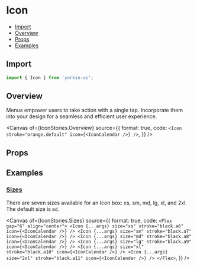 # Icon


<Meta of={IconStories} />

- [Import](#import)
- [Overview](#overview)
- [Props](#props)
- [Examples](#examples)

## Import

```jsx
import { Icon } from 'yorkie-ui';
```

## Overview

Menus empower users to take action with a single tap. Incorporate them into your design for a seamless and efficient user experience.

<Canvas
  of={IconStories.Overview}
  source={{
    format: true,
    code: `
      <Icon stroke="orange.default" icon={<IconCalendar />} />
    `,
  }}
/>

## Props

<Controls />

## Examples

### [Sizes](#icon-size)

There are seven sizes available for an Icon box: xs, sm, md, lg, xl, and 2xl. The default size is `md`.

<Canvas
  of={IconStories.Sizes}
  source={{
    format: true,
    code: `
      <Flex gap="6" align="center">
        <Icon {...args} size="xs" stroke="black.a6" icon={<IconCalendar />} />
        <Icon {...args} size="sm" stroke="black.a7" icon={<IconCalendar />} />
        <Icon {...args} size="md" stroke="black.a8" icon={<IconCalendar />} />
        <Icon {...args} size="lg" stroke="black.a9" icon={<IconCalendar />} />
        <Icon {...args} size="xl" stroke="black.a10" icon={<IconCalendar />} />
        <Icon {...args} size="2xl" stroke="black.a11" icon={<IconCalendar />} />
      </Flex>
    `,
  }}
/>
